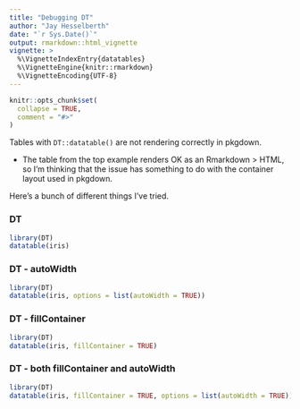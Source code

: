 ```yaml
---
title: "Debugging DT"
author: "Jay Hesselberth"
date: "`r Sys.Date()`"
output: rmarkdown::html_vignette
vignette: >
  %\VignetteIndexEntry{datatables}
  %\VignetteEngine{knitr::rmarkdown}
  %\VignetteEncoding{UTF-8}
---
```


```r
knitr::opts_chunk$set(
  collapse = TRUE,
  comment = "#>"
)
```

Tables with `DT::datatable()` are not rendering correctly in pkgdown.

* The table from the top example renders OK as an Rmarkdown > HTML, so I'm thinking that the issue has something to do with the container layout used in pkgdown.

Here's a bunch of different things I've tried.

### DT

```r
library(DT)
datatable(iris)
```

### DT - autoWidth

```r
library(DT)
datatable(iris, options = list(autoWidth = TRUE))
```

### DT - fillContainer
```r
library(DT)
datatable(iris, fillContainer = TRUE)
```

### DT - both fillContainer and autoWidth

```r
library(DT)
datatable(iris, fillContainer = TRUE, options = list(autoWidth = TRUE))
```
